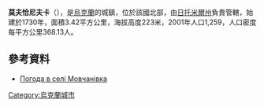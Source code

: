 {{coord|49|42|38|N|29|21|8|E|scale:30000|display=title}}

'''莫夫恰尼夫卡'''（{{lang-uk|Мовчанівка}}），是[[烏克蘭|烏克蘭]]的城鎮，位於該國北部，由[[日托米爾州|日托米爾州]]負責管轄，始建於1730年，面積3.42平方公里，海拔高度223米，2001年人口1,259，人口密度每平方公里368.13人。

==參考資料==
* [http://weather.in.ua/ua/zhitomirskaja/16125 Погода в селі Мовчанівка] {{Wayback|url=http://weather.in.ua/ua/zhitomirskaja/16125 |date=20160305065430 }}
  
{{Ukraine-geo-stub}}
[[Category:烏克蘭城市|Category:烏克蘭城市]]